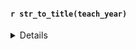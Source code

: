 
#### `r str_to_title(teach_year)` 

<details>

::: panel-tabset
##### Only 2022-23 Years
```r
plot_list_22_23
```

##### All Years
```r
plot_list_all_years

```
:::



**Retention Table**
<details>
```r
tbl<-rent_tbl
tbl<-tbl %>% select(-c(rent))
colnames(tbl)<-c("School", 2019:2023)
tbl %>% kable()
```

</details>
</details>
